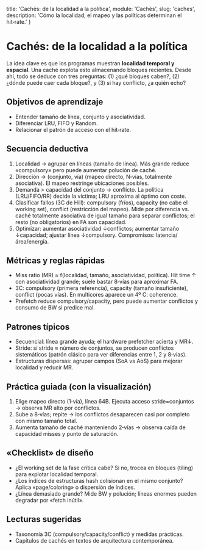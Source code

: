   title: 'Cachés: de la localidad a la política',
  module: 'Cachés',
  slug: 'caches',
  description: 'Cómo la localidad, el mapeo y las políticas determinan el hit‑rate.'
}

# Cachés: de la localidad a la política

La idea clave es que los programas muestran **localidad temporal y espacial**. Una caché explota esto almacenando bloques recientes. Desde ahí, todo se deduce con tres preguntas: (1) ¿qué bloques caben?, (2) ¿dónde puede caer cada bloque?, y (3) si hay conflicto, ¿a quién echo?

## Objetivos de aprendizaje
- Entender tamaño de línea, conjunto y asociatividad.
- Diferenciar LRU, FIFO y Random.
- Relacionar el patrón de acceso con el hit‑rate.

## Secuencia deductiva
1. Localidad → agrupar en líneas (tamaño de línea). Más grande reduce «compulsory» pero puede aumentar polución de caché.
2. Dirección → (conjunto, vía) (mapeo directo, N‑vías, totalmente asociativa). El mapeo restringe ubicaciones posibles.
3. Demanda > capacidad del conjunto → conflicto. La política (LRU/FIFO/RR) decide la víctima; LRU aproxima al óptimo con coste.
4. Clasificar fallos (3C de Hill): compulsory (fríos), capacity (no cabe el working set), conflict (restricción del mapeo). Mide por diferencia vs. caché totalmente asociativa de igual tamaño para separar conflictos; el resto (no obligatorios) en FA son capacidad.
5. Optimizar: aumentar asociatividad ↓conflictos; aumentar tamaño ↓capacidad; ajustar línea ↓compulsory. Compromisos: latencia/área/energía.

## Métricas y reglas rápidas
- Miss ratio (MR) ≈ f(localidad, tamaño, asociatividad, política). Hit time ↑ con asociatividad grande; suele bastar 8‑vías para aproximar FA.
- 3C: compulsory (primera referencia), capacity (tamaño insuficiente), conflict (pocas vías). En multicores aparece un 4º C: coherence.
- Prefetch reduce compulsory/capacity, pero puede aumentar conflictos y consumo de BW si predice mal.

## Patrones típicos
- Secuencial: línea grande ayuda; el hardware prefetcher acierta y MR↓.
- Stride: si stride ≈ número de conjuntos, se producen conflictos sistemáticos (patrón clásico para ver diferencias entre 1, 2 y 8‑vías).
- Estructuras dispersas: agrupar campos (SoA vs AoS) para mejorar localidad y reducir MR.

## Práctica guiada (con la visualización)
1. Elige mapeo directo (1‑vía), línea 64B. Ejecuta acceso stride=conjuntos → observa MR alto por conflictos.
2. Sube a 8‑vías; repite → los conflictos desaparecen casi por completo con mismo tamaño total.
3. Aumenta tamaño de caché manteniendo 2‑vías → observa caída de capacidad misses y punto de saturación.

## «Checklist» de diseño
- ¿El working set de la fase crítica cabe? Si no, trocea en bloques (tiling) para explotar localidad temporal.
- ¿Los índices de estructuras hash colisionan en el mismo conjunto? Aplica «page/coloring» o dispersión de índices.
- ¿Línea demasiado grande? Mide BW y polución; líneas enormes pueden degradar por «fetch inútil».

## Lecturas sugeridas
- Taxonomía 3C (compulsory/capacity/conflict) y medidas prácticas.
- Capítulos de cachés en textos de arquitectura contemporánea.
